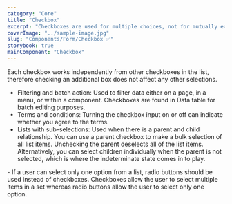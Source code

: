 ```yaml
---
category: "Core"
title: "Checkbox"
excerpt: "Checkboxes are used for multiple choices, not for mutually exclusive choices."
coverImage: "../sample-image.jpg"
slug: "Components/Form/Checkbox ✅"
storybook: true
mainComponent: "Checkbox"
---
```


Each checkbox works independently from other checkboxes in the list, therefore checking an additional box does not affect any other selections.

<DoUse>

- Filtering and batch action: Used to filter data either on a page, in a menu, or within a component. Checkboxes are found in Data table for batch editing purposes.
- Terms and conditions: Turning the checkbox input on or off can indicate whether you agree to the terms.
- Lists with sub-selections: Used when there is a parent and child relationship. You can use a parent checkbox to make a bulk selection of all list items. Unchecking the parent deselects all of the list items. Alternatively, you can select children individually when the parent is not selected, which is where the indeterminate state comes in to play.

</DoUse>

<DoNotUse>
  - If a user can select only one option from a list, radio buttons should be
  used instead of checkboxes. Checkboxes allow the user to select multiple items
  in a set whereas radio buttons allow the user to select only one option.
</DoNotUse>
